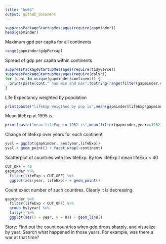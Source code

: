 ```yaml
---
title: "hw03"
output: github_document
---
```


```r
suppressPackageStartupMessages(require(gapminder))
head(gapminder)
```
Maximum gpd per capita for all continents
```r
range(gapminder$gdpPercap)
```
Spread of gdp per capita within continents
```r
suppressPackageStartupMessages(require(tidyverse))
suppressPackageStartupMessages(require(dplyr))
for (cont in unique(gapminder$continent)) {
  print(paste(cont," has min and max",toString(range(filter(gapminder,continent==cont)$gdpPercap))))
}
```
Life Expectancy weighted by population
```r
print(paste("lifeExp weigthed by pop is",mean(gapminder$lifeExp*gapminder$pop)))
```
Mean lifeExp at 1995 is
```r
print(paste("mean lifeExp in 1952 is",mean(filter(gapminder,year==1952)$lifeExp)))
```
Change of lifeExp over years for each continent
```r
yvsl = ggplot(gapminder, aes(year,lifeExp))
yvsl + geom_point() + facet_wrap(~continent)
```

Scatterplot of countries with low lifeExp. By low lifeExp I mean lifeExp < 40
```r
CUT_OFF = 40
gapminder %>% 
  filter(lifeExp < CUT_OFF) %>% 
  ggplot(aes(year, lifeExp)) + geom_point()
```
Count exact number of such countires. Clearly it is decreasing.
```r
gapminder %>%
  filter(lifeExp < CUT_OFF) %>%
  group_by(year) %>%
  tally() %>% 
  ggplot(aes(x = year, y = n)) + geom_line()
```

Story: 
Find out the count countries when gdp drops sharply, and visualize by year. Search what happened in those years. For example, was there a war at that time?




